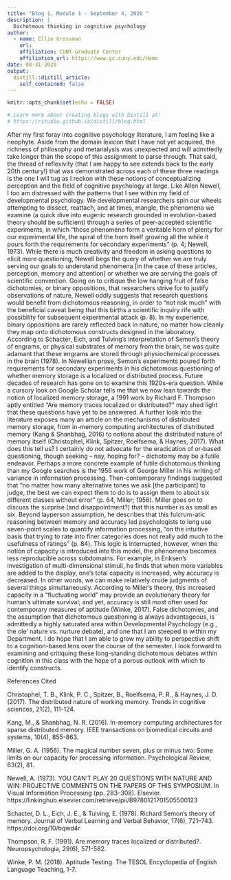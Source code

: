 ```yaml
---
title: "Blog 1, Module 1 - September 4, 2020 "
description: |
  Dichotmous thinking in cognitive psychology
author:
  - name: Ellie Grossman
    url: 
    affiliation: CUNY Graduate Center
    affiliation_url: https://www.gc.cuny.edu/Home
date: 08-31-2020
output:
  distill::distill_article:
    self_contained: false
---
```


```r
knitr::opts_chunk$set(echo = FALSE)

# Learn more about creating blogs with Distill at:
# https://rstudio.github.io/distill/blog.html

```

After my first foray into cognitive psychology literature, I am feeling like a neophyte. Aside from the domain lexicon that I have not yet acquired, the richness of philosophy and metanalysis was unexpected and will admittedly take longer than the scope of this assignment to parse through. That said, the thread of reflexivity (that I am happy to see extends back to the early 20th century!) that was demonstrated across each of these three readings is the one I will tug as I reckon with these notions of conceptualizing perception and the field of cognitive psychology at large.
Like Allen Newell, I too am distressed with the patterns that I see within my field of developmental psychology. We developmental researchers spin our wheels attempting to dissect, reattach, and at times, mangle, the phenomena we examine (a quick dive into eugenic research grounded in evolution-based theory should be sufficient) through a series of peer-accepted scientific experiments, in which “those phenomena form a veritable horn of plenty for our experimental life, the spiral of the horn itself growing all the while it pours forth the requirements for secondary experiments” (p. 4; Newell, 1973). While there is much creativity and freedom in asking questions to elicit more questioning, Newell begs the query of whether we are truly serving our goals to understand phenomena [in the case of these articles, perception, memory and attention] or whether we are serving the goals of scientific convention. Going on to critique the low hanging fruit of false dichotomies, or binary oppositions, that researchers strive for to justify observations of nature, Newell oddly suggests that research questions would benefit from dichotomous reasoning, in order to “not risk much” with the beneficial caveat being that this births a scientific inquiry rife with possibility for subsequent experimental attack (p. 8). 
In my experience, binary oppositions are rarely reflected back in nature, no matter how cleanly they map onto dichotomous constructs designed in the laboratory. According to Schacter, Eich, and Tulving’s interpretation of Semon’s theory of engrams, or physical substrates of memory from the brain, he was quite adamant that these engrams are stored through physiochemical processes in the brain (1978). In Newellian prose, Semon’s experiments poured forth requirements for secondary experiments in his dichotomous questioning of whether memory storage is a localized or distributed process. Future decades of research has gone on to examine this 1920s-era question. While a cursory look on Google Scholar tells me that we now lean towards the notion of localized memory storage, a 1991 work by Richard F. Thompson aptly entitled “Are memory traces localized or distributed?” may shed light that these questions have yet to be answered. A further look into the literature exposes many an article on the mechanisms of distributed memory storage, from in-memory computing architectures of distributed memory (Kang & Shanbhag, 2016) to notions about the distributed nature of memory itself (Christophel, Klink, Spitzer, Roelfsema, & Haynes, 2017). What does this tell us? I certainly do not advocate for the eradication of or-based questioning, though seeking – nay, hoping for? – dichotomy may be a futile endeavor. 
Perhaps a more concrete example of futile dichotomous thinking than my Google searches is the 1956 work of George Miller in his writing of variance in information processing. Then-contemporary findings suggested that “no matter how many alternative tones we ask [the participant] to judge, the best we can expect them to do is to assign them to about six different classes without error” (p. 64, Miller; 1956). Miller goes on to discuss the surprise (and disappointment?) that this number is as small as six. Beyond layperson assumption, he describes that this fulcrum-atic reasoning between memory and accuracy led psychologists to long use seven-point scales to quantify information processing, “on the intuitive basis that trying to rate into finer categories does not really add much to the usefulness of ratings” (p. 84). This logic is interrupted, however, when the notion of capacity is introduced into this model, the phenomena becomes less reproducible across subdomains. For example, in Eriksen’s investigation of multi-dimensional stimuli, he finds that when more variables are added to the display, one’s total capacity is increased, why accuracy is decreased. In other words, we can make relatively crude judgments of several things simultaneously. According to Miller’s theory, this increased capacity in a “fluctuating world” may provide an evolutionary theory for human’s ultimate survival; and yet, accuracy is still most often used for contemporary measures of aptitude (Winke, 2017).
False dichotomies, and the assumption that dichotomous questioning is always advantageous, is admittedly a highly saturated area within Developmental Psychology (e.g., the ole’ nature vs. nurture debate), and one that I am steeped in within my Department. I do hope that I am able to grow my ability to perspective shift to a cognition-based lens over the course of the semester. I look forward to examining and critiquing these long-standing dichotomous debates within cognition in this class with the hope of a porous outlook with which to identify constructs.

References Cited

Christophel, T. B., Klink, P. C., Spitzer, B., Roelfsema, P. R., & Haynes, J. D. (2017). The distributed nature of working memory. Trends in cognitive sciences, 21(2), 111-124.

Kang, M., & Shanbhag, N. R. (2016). In-memory computing architectures for sparse distributed memory. IEEE transactions on biomedical circuits and systems, 10(4), 855-863.

Miller, G. A. (1956). The magical number seven, plus or minus two: Some limits on our capacity for processing information. Psychological Review, 63(2), 81.

Newell, A. (1973). YOU CAN’T PLAY 20 QUESTIONS WITH NATURE AND WIN: PROJECTIVE COMMENTS ON THE PAPERS OF THIS SYMPOSIUM. In Visual Information Processing (pp. 283–308). Elsevier. https://linkinghub.elsevier.com/retrieve/pii/B9780121701505500123

Schacter, D. L., Eich, J. E., & Tulving, E. (1978). Richard Semon’s theory of memory. Journal of Verbal Learning and Verbal Behavior, 17(6), 721–743. https://doi.org/10/bqwd4r

Thompson, R. F. (1991). Are memory traces localized or distributed?. Neuropsychologia, 29(6), 571-582.

Winke, P. M. (2018). Aptitude Testing. The TESOL Encyclopedia of English Language Teaching, 1-7.




